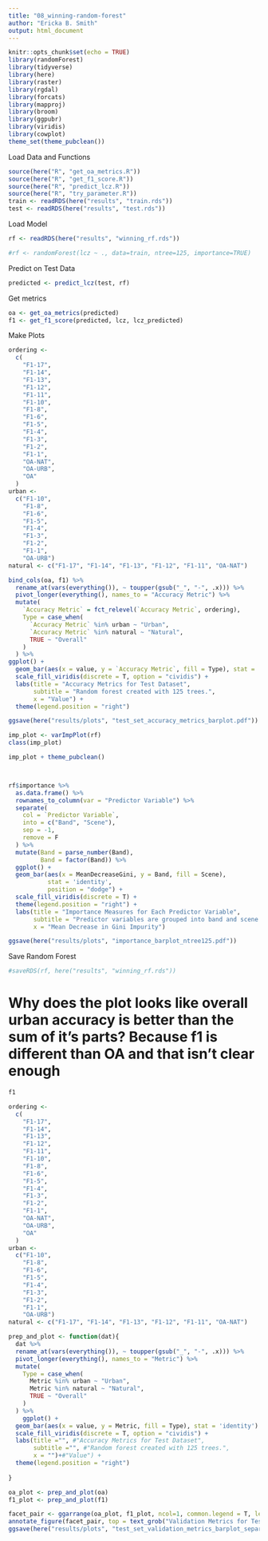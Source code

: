 ```yaml
---
title: "08_winning-random-forest"
author: "Ericka B. Smith"
output: html_document
---
```


```r
knitr::opts_chunk$set(echo = TRUE)
library(randomForest)
library(tidyverse)
library(here)
library(raster)
library(rgdal)
library(forcats)
library(mapproj)
library(broom)
library(ggpubr)
library(viridis)
library(cowplot)
theme_set(theme_pubclean())
```

Load Data and Functions

```r
source(here("R", "get_oa_metrics.R"))
source(here("R", "get_f1_score.R"))
source(here("R", "predict_lcz.R"))
source(here("R", "try_parameter.R"))
train <- readRDS(here("results", "train.rds"))
test <- readRDS(here("results", "test.rds"))
```

Load Model


```r
rf <- readRDS(here("results", "winning_rf.rds"))
```

```r
#rf <- randomForest(lcz ~ ., data=train, ntree=125, importance=TRUE)
```


Predict on Test Data

```r
predicted <- predict_lcz(test, rf)
```

Get metrics

```r
oa <- get_oa_metrics(predicted)
f1 <- get_f1_score(predicted, lcz, lcz_predicted)
```

Make Plots

```r
ordering <-
  c(
    "F1-17",
    "F1-14",
    "F1-13",
    "F1-12",
    "F1-11",
    "F1-10",
    "F1-8",
    "F1-6",
    "F1-5",
    "F1-4",
    "F1-3",
    "F1-2",
    "F1-1",
    "OA-NAT",
    "OA-URB",
    "OA"
  )
urban <-
  c("F1-10",
    "F1-8",
    "F1-6",
    "F1-5",
    "F1-4",
    "F1-3",
    "F1-2",
    "F1-1",
    "OA-URB")
natural <- c("F1-17", "F1-14", "F1-13", "F1-12", "F1-11", "OA-NAT")

bind_cols(oa, f1) %>%
  rename_at(vars(everything()), ~ toupper(gsub("_", "-", .x))) %>%
  pivot_longer(everything(), names_to = "Accuracy Metric") %>%
  mutate(
    `Accuracy Metric` = fct_relevel(`Accuracy Metric`, ordering),
    Type = case_when(
      `Accuracy Metric` %in% urban ~ "Urban",
      `Accuracy Metric` %in% natural ~ "Natural",
      TRUE ~ "Overall"
    )
  ) %>%
ggplot() +
  geom_bar(aes(x = value, y = `Accuracy Metric`, fill = Type), stat = 'identity') +
  scale_fill_viridis(discrete = T, option = "cividis") +
  labs(title = "Accuracy Metrics for Test Dataset",
       subtitle = "Random forest created with 125 trees.",
       x = "Value") +
  theme(legend.position = "right")

ggsave(here("results/plots", "test_set_accuracy_metrics_barplot.pdf"))
```

```r
imp_plot <- varImpPlot(rf)
class(imp_plot)

imp_plot + theme_pubclean()



rf$importance %>%
  as.data.frame() %>%
  rownames_to_column(var = "Predictor Variable") %>%
  separate(
    col = `Predictor Variable`,
    into = c("Band", "Scene"),
    sep = -1,
    remove = F
  ) %>%
  mutate(Band = parse_number(Band),
         Band = factor(Band)) %>%
  ggplot() +
  geom_bar(aes(x = MeanDecreaseGini, y = Band, fill = Scene),
           stat = 'identity',
           position = "dodge") +
  scale_fill_viridis(discrete = T) +
  theme(legend.position = "right") +
  labs(title = "Importance Measures for Each Predictor Variable",
       subtitle = "Predictor variables are grouped into band and scene. (ntree=125).",
       x = "Mean Decrease in Gini Impurity")

ggsave(here("results/plots", "importance_barplot_ntree125.pdf"))
```

Save Random Forest

```r
#saveRDS(rf, here("results", "winning_rf.rds"))
```

# Why does the plot looks like overall urban accuracy is better than the sum of it's parts? Because f1 is different than OA and that isn't clear enough

```r
f1

```

```r
ordering <-
  c(
    "F1-17",
    "F1-14",
    "F1-13",
    "F1-12",
    "F1-11",
    "F1-10",
    "F1-8",
    "F1-6",
    "F1-5",
    "F1-4",
    "F1-3",
    "F1-2",
    "F1-1",
    "OA-NAT",
    "OA-URB",
    "OA"
  )
urban <-
  c("F1-10",
    "F1-8",
    "F1-6",
    "F1-5",
    "F1-4",
    "F1-3",
    "F1-2",
    "F1-1",
    "OA-URB")
natural <- c("F1-17", "F1-14", "F1-13", "F1-12", "F1-11", "OA-NAT")

prep_and_plot <- function(dat){
  dat %>%
  rename_at(vars(everything()), ~ toupper(gsub("_", "-", .x))) %>%
  pivot_longer(everything(), names_to = "Metric") %>%
  mutate(
    Type = case_when(
      Metric %in% urban ~ "Urban",
      Metric %in% natural ~ "Natural",
      TRUE ~ "Overall"
    )
  ) %>%
    ggplot() +
  geom_bar(aes(x = value, y = Metric, fill = Type), stat = 'identity') +
  scale_fill_viridis(discrete = T, option = "cividis") +
  labs(title ="", #"Accuracy Metrics for Test Dataset",
       subtitle ="", #"Random forest created with 125 trees.",
       x = "")+#"Value") +
  theme(legend.position = "right")
    
}

oa_plot <- prep_and_plot(oa)
f1_plot <- prep_and_plot(f1)

facet_pair <- ggarrange(oa_plot, f1_plot, ncol=1, common.legend = T, legend = "right")
annotate_figure(facet_pair, top = text_grob("Validation Metrics for Test Dataset", face="bold", size = 14))
ggsave(here("results/plots", "test_set_validation_metrics_barplot_separated.pdf"))
```




